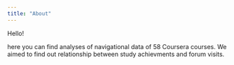 ```yaml
---
title: "About"
---
```


Hello! 

here you can find analyses of navigational data of 58 Coursera courses.
We aimed to find out relationship between study achievments and forum visits. 